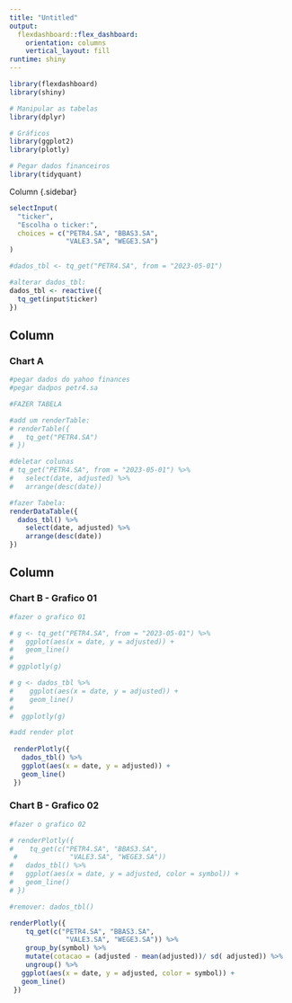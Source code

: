 ```yaml
---
title: "Untitled"
output: 
  flexdashboard::flex_dashboard:
    orientation: columns
    vertical_layout: fill
runtime: shiny
---
```


```r
library(flexdashboard)
library(shiny)

# Manipular as tabelas
library(dplyr)

# Gráficos
library(ggplot2)
library(plotly)

# Pegar dados financeiros
library(tidyquant)

```
Column {.sidebar}

```r
selectInput(
  "ticker", 
  "Escolha o ticker:",
  choices = c("PETR4.SA", "BBAS3.SA",
              "VALE3.SA", "WEGE3.SA")
)

```

```r
#dados_tbl <- tq_get("PETR4.SA", from = "2023-05-01")

#alterar dados_tbl:
dados_tbl <- reactive({
  tq_get(input$ticker)
})

```


Column {data-width=500}
-----------------------------------------------------------------------

### Chart A

```r

#pegar dados do yahoo finances
#pegar dadpos petr4.sa

#FAZER TABELA

#add um renderTable:
# renderTable({
#   tq_get("PETR4.SA")
# })

#deletar colunas
# tq_get("PETR4.SA", from = "2023-05-01") %>%
#   select(date, adjusted) %>% 
#   arrange(desc(date))

#fazer Tabela:
renderDataTable({
  dados_tbl() %>%
    select(date, adjusted) %>% 
    arrange(desc(date))
})


```

Column {data-width=500}
-----------------------------------------------------------------------

### Chart B - Grafico 01

```r
#fazer o grafico 01

# g <- tq_get("PETR4.SA", from = "2023-05-01") %>% 
#   ggplot(aes(x = date, y = adjusted)) + 
#   geom_line()
# 
# ggplotly(g)

# g <- dados_tbl %>% 
#    ggplot(aes(x = date, y = adjusted)) + 
#    geom_line()
#  
#  ggplotly(g)

#add render plot
 
 renderPlotly({
   dados_tbl() %>% 
   ggplot(aes(x = date, y = adjusted)) + 
   geom_line()
 })
```



### Chart B - Grafico 02

```r
#fazer o grafico 02

# renderPlotly({
#    tq_get(c("PETR4.SA", "BBAS3.SA",
 #             "VALE3.SA", "WEGE3.SA"))
#   dados_tbl() %>% 
#   ggplot(aes(x = date, y = adjusted, color = symbol)) + 
#   geom_line()
# })

#remover: dados_tbl()

renderPlotly({
    tq_get(c("PETR4.SA", "BBAS3.SA",
              "VALE3.SA", "WEGE3.SA")) %>% 
    group_by(symbol) %>%
    mutate(cotacao = (adjusted - mean(adjusted))/ sd( adjusted)) %>%
    ungroup() %>%
   ggplot(aes(x = date, y = adjusted, color = symbol)) + 
   geom_line()
 })

```





